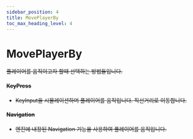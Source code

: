 ```yaml
---
sidebar_position: 4
title: MovePlayerBy
toc_max_heading_level: 4
---
```


# MovePlayerBy <s generated />

플레이어를 움직이고자 할때 선택하는 방법들입니다.

#### KeyPress <s generated />

- KeyInput을 시뮬레이션하며 플레이어를 움직입니다. 직선거리로 이동합니다.

#### Navigation <s generated />

- 엔진에 내장된 Navigation 기능을 사용하여 플레이어를 움직입니다.
